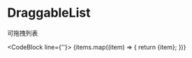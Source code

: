 # DraggableList


可拖拽列表

<CodeBlock line={''}>
  <DraggableList>
    {items.map((item) => {
      return <DraggableItem className="demo-list-item">{item}</DraggableItem>;
    })}
  </DraggableList>
</CodeBlock>
